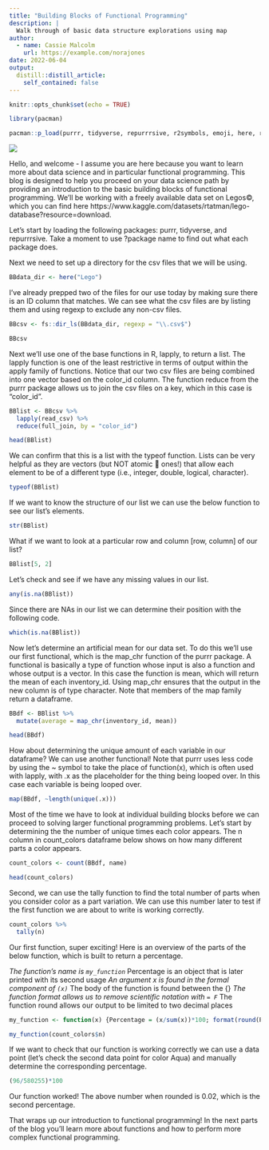 ```yaml
---
title: "Building Blocks of Functional Programming"
description: |
  Walk through of basic data structure explorations using map
author:
  - name: Cassie Malcolm
    url: https://example.com/norajones
date: 2022-06-04
output:
  distill::distill_article:
    self_contained: false
---
```



```r
knitr::opts_chunk$set(echo = TRUE)

library(pacman)

pacman::p_load(purrr, tidyverse, repurrrsive, r2symbols, emoji, here, rio)
```

![](../Lego/legos.jpg)

Hello, and welcome - I assume you are here because you want to learn more about 
data science and in particular functional programming. This blog is designed to 
help you proceed on your data science path by providing an introduction to the 
basic building blocks of functional programming. We'll be working with a freely available data set on Legos&copy;, which you can find here https://www.kaggle.com/datasets/rtatman/lego-database?resource=download.

Let's start by loading the following packages: purrr, tidyverse, and 
repurrrsive. Take a moment to use ?package name to find out what each package 
does.

Next we need to set up a directory for the csv files that we will be using.

```r
BBdata_dir <- here("Lego")
```

I've already prepped two of the files for our use today by making sure there is an ID column that matches. We can see what the csv files are by listing them and using regexp to exclude any non-csv files.

```r
BBcsv <- fs::dir_ls(BBdata_dir, regexp = "\\.csv$")

BBcsv
```

Next we'll use one of the base functions in R, lapply, to return  a list. The 
lapply function is one of the least restrictive in terms of output within the 
apply family of functions. Notice that our two csv files are being combined 
into one vector based on the color_id column. The function reduce from the purrr
package allows us to join the csv files on a key, which in this case is 
"color_id".

```r
BBlist <- BBcsv %>% 
  lapply(read_csv) %>%
  reduce(full_join, by = "color_id")

head(BBlist)
```

We can confirm that this is a list with the typeof function. Lists can be very 
helpful as they are vectors (but NOT atomic 🤯 ones!) that allow each element 
to be of a different type (i.e., integer, double, logical, character).

```r
typeof(BBlist)
```

If we want to know the structure of our list we can use the below function to
see our list's elements.

```r
str(BBlist)
```

What if we want to look at a particular row and column [row, column] of our 
list?

```r
BBlist[5, 2]
```

Let's check and see if we have any missing values in our list.

```r
any(is.na(BBlist))
```

Since there are NAs in our list we can determine their position with the 
following code.

```r
which(is.na(BBlist))
```

Now let's determine an artificial mean for our data set. To do this we'll use 
our first functional, which is the map_chr function of the purrr package. A 
functional is basically a type of function whose input is also a function and 
whose output is a vector. In this case the function is mean, which will return 
the mean of each inventory_id. Using map_chr ensures that the output in the new 
column is of type character. Note that members of the map family return a 
dataframe.

```r
BBdf <- BBlist %>% 
  mutate(average = map_chr(inventory_id, mean))

head(BBdf)
```

How about determining the unique amount of each variable in our dataframe? We 
can use another functional! Note that purrr uses less code by using the ~ symbol 
to take the place of function(x), which is often used with lapply, with .x as 
the placeholder for the thing being looped over. In this case each variable is 
being looped over.

```r
map(BBdf, ~length(unique(.x)))
```

Most of the time we have to look at individual building blocks before we can 
proceed to solving larger functional programming problems. Let's start by 
determining the the number of unique times each color appears. The n column in 
count_colors dataframe below shows on how many different parts a color appears.

```r
count_colors <- count(BBdf, name)

head(count_colors)
```

Second, we can use the tally function to find the total number of parts when you consider color as a part variation. We can use this number later to test if the first function we are about to write is working correctly.

```r
count_colors %>%
  tally(n)
```

Our first function, super exciting! Here is an overview of the parts of the 
below function, which is built to return a percentage.

*The function's name is `my_function`
*Percentage is an object that is later printed with its second usage
*An argument x is found in the formal component of `(x)`
*The body of the function is found between the {}
*The function format allows us to remove scientific notation with `= F`
*The function round allows our output to be limited to two decimal places

```r
my_function <- function(x) {Percentage = (x/sum(x))*100; format(round(Percentage, 2), scientific = F)}

my_function(count_colors$n)
```

If we want to check that our function is working correctly we can use a data 
point (let's check the second data point for color Aqua) and manually determine 
the corresponding percentage.

```r
(96/580255)*100
```

Our function worked! The above number when rounded is 0.02, which is the second 
percentage.

That wraps up our introduction to functional programming! In the next parts of 
the blog you'll learn more about functions and how to perform more complex 
functional programming.



